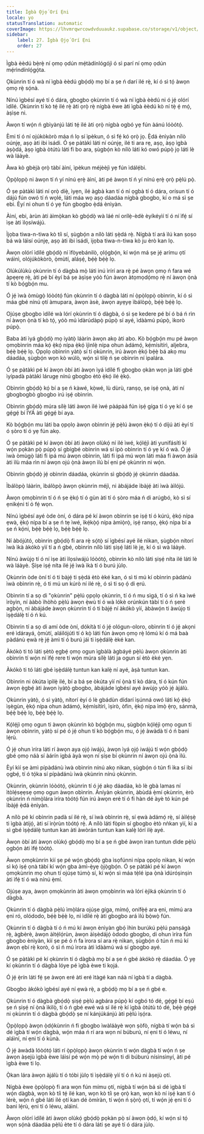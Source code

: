 ```yaml
---
title: Ìgbà Ọjọ́ Orí Ẹni
locale: yo
statusTranslation: automatic
coverImage: https://lhvmrqwrcowdvduuaukz.supabase.co/storage/v1/object/public/strapi-uploads/small_cover-educacion-fundamental.webp-2d51a7828a2b1309555be27f7e2a61a0.webp
sidebar:
    label: 27. Ìgbà Ọjọ́ Orí Ẹni
    order: 27
---
```

Ìgbà èèdú bẹ̀rẹ̀ ní ọmọ ọdún mẹ́tàdínlógójì ó sì parí ní ọmọ ọdún mẹ́rìndínlọ́gọ́ta.

Ọkùnrin tí ó wà ní ìgbà èèdú gbọ́dọ̀ mọ bí a ṣe ń darí ilé rẹ̀, kí ó sì tọ́ àwọn ọmọ rẹ̀ sọ́nà.

Nínú ìgbésí ayé tí ó dára, gbogbo ọkùnrin tí ó wà ní ìgbà èèdú ni ó jẹ́ olórí ìdílé. Ọkùnrin tí kò tẹ́ ilé rẹ̀ àti ọrọ̀ rẹ̀ nígbà èwe àti ìgbà èèdú kò ní tẹ̀ ẹ́ mọ́, àṣìṣe ni.

Àwọn tí wọ́n ń gbìyànjú láti tẹ́ ilé àti ọrọ̀ nígbà ogbó yẹ fún àánú lóòótọ́.

Èmi tí ó ní ojúkòkòrò máa ń lọ sí ìpèkun, ó sì fẹ́ kó ọrọ̀ jọ. Ẹ̀dá ènìyàn nílò oúnjẹ, aṣọ àti ibi ìsádi. Ó ṣe pàtàkì láti ní oúnjẹ, ilé ti ara rẹ, aṣọ, àṣọ ìgbà àṣọ̀dá, àṣọ ìgbà òtútù láti fi bo ara, ṣùgbọ́n kò nílò láti kó owó púpọ̀ jọ láti lè wà láàyè.

Àwa kò gbèjà ọrọ̀ tàbí àìní, ìpèkun méjèèjì yẹ fún ìdálẹ́bi.

Ọ̀pọ̀lọpọ̀ ni àwọn tí ń yí nínú ẹrẹ̀ àìní, àti pé àwọn tí ń yí nínú ẹrẹ̀ ọrọ̀ pẹ̀lú pọ̀.

Ó ṣe pàtàkì láti ní ọrọ̀ díẹ̀, ìyẹn, ilé àgbà kan tí ó ní ọgbà tí ó dára, orísun tí ó dájú fún owó tí ń wọlé, láti máa wọ aṣọ dáadáa nígbà gbogbo, kí o má sì ṣe ebi. Èyí ni ohun tí ó yẹ fún gbogbo ẹ̀dá ènìyàn.

Àìní, ebi, àrùn àti àìmọ̀kan kò gbọ́dọ̀ wà láé ní orílẹ̀-èdè èyíkéyìí tí ó ní ìfẹ́ sí ìṣe àti ìlọsíwájú.

Ìjọba tiwa-n-tiwa kò tíì sí, ṣùgbọ́n a nílò láti ṣẹ̀dá rẹ̀. Nígbà tí ará ìlú kan ṣoṣo bá wà láìsí oúnjẹ, aṣọ àti ibi ìsádi, ìjọba tiwa-n-tiwa kò ju èrò kan lọ.

Àwọn olórí ìdílé gbọ́dọ̀ ní ìfòyebánilò, ọlọ́gbọ́n, kí wọ́n má ṣe jẹ́ arímu ọtí wáìnì, olójúkòkòrò, ọ̀mùtí, aláṣẹ́, bẹ́ẹ̀ bẹ́ẹ̀ lọ.

Olúkúlùkù ọkùnrin tí ó dàgbà mọ̀ láti inú ìrírí ara rẹ̀ pé àwọn ọmọ ń fara wé àpẹẹrẹ rẹ̀, àti pé bí èyí bá ṣe àṣìṣe yóò fún àwọn àtọmọdọ́mọ rẹ̀ ní àwọn ọ̀nà tí kò bọ́gbọ́n mu.

Ó jẹ́ ìwà òmùgọ̀ lóòótọ́ fún ọkùnrin tí ó dàgbà láti ní ọ̀pọ̀lọpọ̀ obìnrin, kí ó sì máa gbé nínú ọtí àmupara, àwọn àsè, àwọn ayẹyẹ ìbálòpọ̀, bẹ́ẹ̀ bẹ́ẹ̀ lọ.

Ojúṣe gbogbo ìdílé wà lórí ọkùnrin tí ó dàgbà, ó sì ṣe kedere pé bí ó bá ń rìn ní àwọn ọ̀nà tí kò tọ́, yóò mú ìdàrúdàpọ̀ púpọ̀ sí ayé, ìdààmú púpọ̀, ìkorò púpọ̀.

Baba àti ìyá gbọ́dọ̀ mọ iyàtọ̀ láàrin àwọn akọ àti abo. Kò bọ́gbọ́n mu pé àwọn ọmọbìnrin máa kọ́ ẹ̀kọ́ nípa ẹ̀kọ́ ìjìnlẹ̀ nípa ohun àdámọ́, kẹ́mísítírì, aljebra, bẹ́ẹ̀ bẹ́ẹ̀ lọ. Ọpọlọ obìnrin yàtọ̀ sí ti ọkùnrin, irú àwọn ẹ̀kọ́ bẹ́ẹ̀ bá akọ mu dáadáa, ṣùgbọ́n wọn kò wúlò, wọ́n sì tilẹ̀ ń ṣe obìnrin ní ìpalára.

Ó ṣe pàtàkì pé kí àwọn òbí àti àwọn ìyá ìdílé fi gbogbo ọkàn wọn ja láti gbé ìyípadà pàtàkì lárugẹ nínú gbogbo ètò ẹ̀kọ́ ilé ẹ̀kọ́.

Obìnrin gbọ́dọ̀ kọ́ bí a ṣe ń kàwé, kọ̀wé, lù dùrù, ranṣọ, ṣe iṣẹ́ ọnà, àti ní gbogbogbò gbogbo irú iṣẹ́ obìnrin.

Obìnrin gbọ́dọ̀ múra sílẹ̀ láti àwọn ilé ìwé pàápàá fún iṣẹ́ gíga tí ó yẹ kí ó ṣe gẹ́gẹ́ bí ÌYÁ àti gẹ́gẹ́ bí aya.

Kò bọ́gbọ́n mu láti ba ọpọlọ àwọn obìnrin jẹ́ pẹ̀lú àwọn ẹ̀kọ́ tí ó díjú àti èyí tí ó ṣòro tí ó yẹ fún akọ.

Ó ṣe pàtàkì pé kí àwọn òbí àti àwọn olùkọ́ ní ilé ìwé, kọ́lẹ́jì àti yunifásítì kí wọ́n pọkàn pọ̀ púpọ̀ sí gbígbé obìnrin wá sí ipò obìnrin tí ó yẹ kí ó wà. Ó jẹ́ ìwà òmùgọ̀ láti fi ipá mú àwọn obìnrin, láti fi ipá mú wọn láti máa fi àwọn àsíá àti ìlù máa rìn ní àwọn ojú ọ̀nà àwọn ìlú bí ẹni pé ọkùnrin ni wọ́n.

Obìnrin gbọ́dọ̀ jẹ́ obìnrin dáadáa, ọkùnrin sì gbọ́dọ̀ jẹ́ ọkùnrin dáadáa.

Ìbálòpọ̀ láàrin, ìbálòpọ̀ àwọn ọkùnrin méjì, ni àbájáde ìbàjẹ́ àti ìwà àìlójú.

Àwọn ọmọbìnrin tí ó ń ṣe ẹ̀kọ́ tí ó gùn àti tí ó ṣòro máa ń di arúgbó, kò sì sí ẹnikẹ́ni tí ó fẹ́ wọn.

Nínú ìgbésí ayé òde òní, ó dára pé kí àwọn obìnrin ṣe iṣẹ́ tí ó kúrú, ẹ̀kọ́ nípa ẹwà, ẹ̀kọ́ nípa bí a ṣe ń tẹ ìwé, ìkẹ́kọ̀ọ́ nípa àmìọ̀rọ̀, iṣẹ́ ranṣọ, ẹ̀kọ́ nípa bí a ṣe ń kọ́ni, bẹ́ẹ̀ bẹ́ẹ̀ lọ, bẹ́ẹ̀ bẹ́ẹ̀ lọ.

Ní àbójútó, obìnrin gbọ́dọ̀ fi ara rẹ̀ sọ́tọ̀ sí ìgbésí ayé ilé nìkan, ṣùgbọ́n nítorí ìwà ìkà àkókò yìí tí a ń gbé, obìnrin nílò láti ṣiṣẹ́ láti lè jẹ, kí ó sì wà láàyè.

Nínú àwùjọ tí ó ní ìṣe àti ìlọsíwájú lóòótọ́, obìnrin kò nílò láti ṣiṣẹ́ níta ilé láti lè wà láàyè. Ṣíṣe iṣẹ́ níta ilé jẹ́ ìwà ìkà tí ó burú jùlọ.

Ọkùnrin òde òní tí ó ti bàjẹ́ ti ṣẹ̀dá ètò èké kan, ó sì ti mú kí obìnrin pàdánù ìwà obìnrin rẹ̀, ó ti mú un kúrò ní ilé rẹ̀, ó sì ti sọ ọ́ di ẹrú.

Obìnrin tí a sọ di "ọkùnrin" pẹ̀lú ọpọlọ ọkùnrin, tí ó ń mu sìgá, tí ó sì ń ka ìwé ìròyìn, ní ààbò ìhòhò pẹ̀lú àwọn ẹ̀wù tí ó wà lókè orúnkún tàbí tí ó ń ṣeré agbọ̀n, ni àbájáde àwọn ọkùnrin tí ó ti bàjẹ́ ní àkókò yìí, àbàwọ́n ti àwùjọ ti ìṣẹ̀dálẹ̀ tí ó ń kú.

Obìnrin tí a sọ di amí òde òní, dókítà tí ó jẹ́ ológun-oloro, obìnrin tí ó jẹ́ akọni eré ìdárayá, ọ̀mùtí, aláìlójútì tí ó kọ̀ láti fún àwọn ọmọ rẹ̀ lómú kí ó má baà pàdánù ẹwà rẹ̀ jẹ́ àmì tí ó burú jáì ti ìṣẹ̀dálẹ̀ èké kan.

Àkókò ti tó láti ṣètò ẹgbẹ́ ọmọ ogun ìgbàlà àgbáyé pẹ̀lú àwọn ọkùnrin àti obìnrin tí wọ́n ní ìfẹ́ rere tí wọ́n múra sílẹ̀ láti ja ogun sí ètò èké yẹn.

Àkókò ti tó láti gbé ìṣẹ̀dálẹ̀ tuntun kan kalẹ̀ ní ayé, àṣà tuntun kan.

Obìnrin ni òkúta ìpìlẹ̀ ilé, bí a bá ṣe òkúta yìí ní ọ̀nà tí kò dára, tí ó kún fún àwọn ẹ̀gbẹ́ àti àwọn ìyàtọ̀ gbogbo, àbájáde ìgbésí ayé àwùjọ yóò jẹ́ àjálù.

Ọkùnrin yàtọ̀, ó sì yàtọ̀, nítorí èyí ó lè gbádùn dídarí ìṣúnná owó láti kọ́ ẹ̀kọ́ ìṣègùn, ẹ̀kọ́ nípa ohun àdámọ́, kẹ́mísítírì, ìṣirò, òfin, ẹ̀kọ́ nípa ìmọ̀ ẹ̀rọ, sánmà, bẹ́ẹ̀ bẹ́ẹ̀ lọ, bẹ́ẹ̀ bẹ́ẹ̀ lọ.

Kọ́lẹ́jì ọmọ ogun ti àwọn ọkùnrin kò bọ́gbọ́n mu, ṣùgbọ́n kọ́lẹ́jì ọmọ ogun ti àwọn obìnrin, yàtọ̀ sí pé ó jẹ́ ohun tí kò bọ́gbọ́n mu, ó jẹ́ àwàdà tí ó ń bani lẹ́rù.

Ó jẹ́ ohun ìríra láti rí àwọn aya ọjọ́ iwájú, àwọn ìyá ọjọ́ iwájú tí wọ́n gbọ́dọ̀ gbé ọmọ náà sí àárín igbá àyà wọn ní ṣíṣe bí ọkùnrin ní àwọn ojú ọ̀nà ìlú.

Èyí kìí ṣe àmì pípàdánù ìwà obìnrin nínú akọ nìkan, ṣùgbọ́n ó tún fi ìka sí ibi ọgbẹ́, tí ó tọ́ka sí pípàdánù ìwà ọkùnrin nínú ọkùnrin.

Ọkùnrin, ọkùnrin lóòótọ́, ọkùnrin tí ó jẹ́ akọ dáadáa, kò lè gbà lamas ní ìtòlẹ́sẹẹsẹ ọmọ ogun àwọn obìnrin. Àníyàn ọkùnrin, àbùdá ẹ̀mí ọkùnrin, èrò ọkùnrin ń nímọ̀lára ìríra tòótọ́ fún irú àwọn eré tí ó fi hàn dé àyè tó kún pé ìbàjẹ́ ẹ̀dá ènìyàn.

A nílò pé kí obìnrin padà sí ilé rẹ̀, sí ìwà obìnrin rẹ̀, sí ẹwà àdámọ́ rẹ̀, sí àìlẹ́ṣẹ̀ ti ìgbà àtijọ́, àti sí ìrọ̀rùn tòótọ́ rẹ̀. A nílò láti fòpin sí gbogbo ètò nǹkan yìí, kí a sì gbé ìṣẹ̀dálẹ̀ tuntun kan àti àwòrán tuntun kan kalẹ̀ lórí ilẹ̀ ayé.

Àwọn òbí àti àwọn olùkọ́ gbọ́dọ̀ mọ bí a ṣe ń gbé àwọn ìran tuntun dìde pẹ̀lú ọgbọ́n àti ìfẹ́ tòótọ́.

Àwọn ọmọkùnrin kìí ṣe pé wọ́n gbọ́dọ̀ gba ìsọfúnni nípa ọpọlọ nìkan, kí wọ́n sì kọ́ iṣẹ́ ọnà tàbí kí wọ́n gba àmì-ẹ̀yẹ ọ̀jọ̀gbọ́n. Ó ṣe pàtàkì pé kí àwọn ọmọkùnrin mọ ohun tí ojúṣe túmọ̀ sí, kí wọ́n sì máa tẹ̀lé ipa ọ̀nà ìdúróṣinṣin àti ìfẹ́ tí ó wà nínú ẹ̀mí.

Ojúṣe aya, àwọn ọmọkùnrin àti àwọn ọmọbìnrin wà lórí èjìká ọkùnrin tí ó dàgbà.

Ọkùnrin tí ó dàgbà pẹ̀lú ìmọ̀lára ojúṣe gíga, mímọ́, onífẹ̀ẹ́ ara ẹni, mímú ara ẹni ró, olódodo, bẹ́ẹ̀ bẹ́ẹ̀ lọ, ni ìdílé rẹ̀ àti gbogbo ará ìlú bọ̀wọ̀ fún.

Ọkùnrin tí ó dàgbà tí ó ń mú kí àwọn ènìyàn gbọ́ ìhìn burúkú pẹ̀lú panṣágà rẹ̀, àgbèrè, àwọn àìtẹ́lọ́rùn, àwọn àìṣèdájọ́ òdodo gbogbo, di ohun ìríra fún gbogbo ènìyàn, kìí ṣe pé ó ń fa ìrora sí ara rẹ̀ nìkan, ṣùgbọ́n ó tún ń mú kí àwọn ẹbí rẹ̀ korò, ó sì ń mú ìrora àti ìdààmú wá sí gbogbo ayé.

Ó ṣe pàtàkì pé kí ọkùnrin tí ó dàgbà mọ bí a ṣe ń gbé àkókò rẹ̀ dáadáa. Ó yẹ kí ọkùnrin tí ó dàgbà lóye pé ìgbà èwe ti kọjá.

Ó jẹ́ ẹ̀rín láti fẹ́ ṣe àwọn eré àti eré ìtàgé kan náà ní ìgbà tí a dàgbà.

Gbogbo àkókò ìgbésí ayé ní ẹwà rẹ̀, a gbọ́dọ̀ mọ bí a ṣe ń gbé e.

Ọkùnrin tí ó dàgbà gbọ́dọ̀ ṣiṣẹ́ pẹ̀lú agbára púpọ̀ kí ogbó tó dé, gẹ́gẹ́ bí eṣú ṣe ń ṣiṣẹ́ ní ọ̀nà ìkìlọ̀, tí ó ń gbé ewé wá sí ilé rẹ̀ kí ìgbà òtútù tó dé, bẹ́ẹ̀ gẹ́gẹ́ ni ọkùnrin tí ó dàgbà gbọ́dọ̀ ṣe ní kánjúkánjú àti pẹ̀lú ìṣọ́ra.

Ọ̀pọ̀lọpọ̀ àwọn ọ̀dọ́kùnrin ń fi gbogbo ìwàláàyè wọn ṣòfò, nígbà tí wọ́n bá sì dé ìgbà tí wọ́n dàgbà, wọ́n máa ń rí ara wọn ní búburú, ní ẹni tí ó léwu, ní aláìní, ní ẹni tí ó kùnà.

Ó jẹ́ àwàdà lóòótọ́ láti rí ọ̀pọ̀lọpọ̀ àwọn ọkùnrin tí wọ́n dàgbà tí wọ́n ń ṣe àwọn àṣejù ìgbà èwe láìsí pé wọ́n mọ̀ pé wọ́n ti di búburú nísinsìnyí, àti pé ìgbà èwe ti lọ.

Ọ̀kan lára àwọn àjálù tí ó tóbi jùlọ ti ìṣẹ̀dálẹ̀ yìí tí ó ń kú ni àṣejù ọtí.

Nígbà èwe ọ̀pọ̀lọpọ̀ fi ara wọn fún mímu ọtí, nígbà tí wọ́n bá sì dé ìgbà tí wọ́n dàgbà, wọn kò tíì tẹ́ ilé kan, wọn kò tíì ṣe ọrọ̀ kan, wọn kò ní iṣẹ́ kan tí ó lérè, wọ́n ń gbé láti ilé ọtí kan dé òmíràn, tí wọ́n ń ṣọ̀rọ̀ ọtí, tí wọ́n jẹ́ ẹni tí ó bani lẹ́rù, ẹni tí ó léwu, aláìní.

Àwọn olórí ìdílé àti àwọn olùkọ́ gbọ́dọ̀ pọkàn pọ̀ sí àwọn ọ̀dọ́, kí wọ́n sì tọ́ wọn sọ́nà dáadáa pẹ̀lú ète tí ó dára láti ṣe ayé tí ó dára jùlọ.

